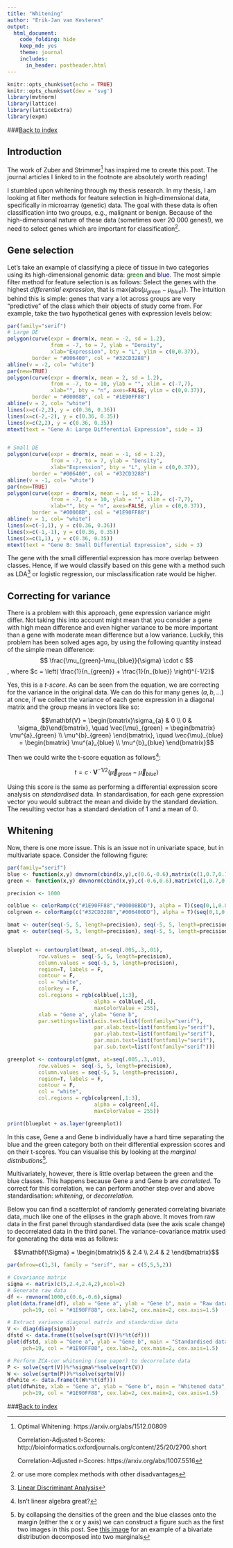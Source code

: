 ```yaml
---
title: "Whitening"
author: "Erik-Jan van Kesteren"
output:
  html_document:
    code_folding: hide
    keep_md: yes
    theme: journal
    includes:
      in_header: postheader.html
---
```


```r
knitr::opts_chunk$set(echo = TRUE)
knitr::opts_chunk$set(dev = 'svg')
library(mvtnorm)
library(lattice)
library(latticeExtra)
library(expm)
```

###[Back to index](../index.html)

## Introduction

The work of Zuber and Strimmer[^1] has inspired me to create this post. The journal articles I linked to in the footnote are absolutely worth reading!

I stumbled upon whitening through my thesis research. In my thesis, I am looking at filter methods for feature selection in high-dimensional data, specifically in microarray (genetic) data. The goal with these data is often classification into two groups, e.g., malignant or benign. Because of the high-dimensional nature of these data (sometimes over 20 000 genes!), we need to select genes which are important for classification^[or use more complex methods with other disadvantages]. 

[^1]: Optimal Whitening: https://arxiv.org/abs/1512.00809

      Correlation-Adjusted t-Scores: http://bioinformatics.oxfordjournals.org/content/25/20/2700.short
      
      Correlation-Adjusted r-Scores: https://arxiv.org/abs/1007.5516 

## Gene selection
Let's take an example of classifying a piece of tissue in two categories using its high-dimensional genomic data: <span style="color:#006400">green</span> and <span style="color:#00008B">blue</span>.
The most simple filter method for feature selection is as follows: Select the genes with the highest *differential expression*, that is $\text{max}\{\text{abs}(\mu_{green}-\mu_{blue})\}$. The intuition behind this is simple: genes that vary a lot across groups are very "predictive" of the class which their objects of study come from. For example, take the two hypothetical genes with expression levels below:



```r
par(family="serif")
# Large DE
polygon(curve(expr = dnorm(x, mean = -2, sd = 1.2), 
              from = -7, to = 7, ylab = "Density", 
              xlab="Expression", bty = "L", ylim = c(0,0.37)),
        border = "#006400", col = "#32CD3288")
abline(v = -2, col= "white")
par(new=TRUE)
polygon(curve(expr = dnorm(x, mean = 2, sd = 1.2), 
              from = -7, to = 10, ylab = "", xlim = c(-7,7),
              xlab="", bty = "n", axes=FALSE, ylim = c(0,0.37)),
        border = "#00008B", col = "#1E90FF88")
abline(v = 2, col= "white")
lines(x=c(-2,2), y = c(0.36, 0.36))
lines(x=c(-2,-2), y = c(0.36, 0.35))
lines(x=c(2,2), y = c(0.36, 0.35))
mtext(text = "Gene A: Large Differential Expression", side = 3)


# Small DE
polygon(curve(expr = dnorm(x, mean = -1, sd = 1.2), 
              from = -7, to = 7, ylab = "Density", 
              xlab="Expression", bty = "L", ylim = c(0,0.37)),
        border = "#006400", col = "#32CD3288")
abline(v = -1, col= "white")
par(new=TRUE)
polygon(curve(expr = dnorm(x, mean = 1, sd = 1.2), 
              from = -7, to = 10, ylab = "", xlim = c(-7,7),
              xlab="", bty = "n", axes=FALSE, ylim = c(0,0.37)),
        border = "#00008B", col = "#1E90FF88")
abline(v = 1, col= "white")
lines(x=c(-1,1), y = c(0.36, 0.36))
lines(x=c(-1,-1), y = c(0.36, 0.35))
lines(x=c(1,1), y = c(0.36, 0.35))
mtext(text = "Gene B: Small Differential Expression", side = 3)

```
The gene with the small differential expression has more overlap between classes. Hence, if we would classify based on this gene with a method such as LDA^[[Linear Discriminant Analysis](https://en.wikipedia.org/wiki/Linear_discriminant_analysis)] or logistic regression, our misclassification rate would be higher.


## Correcting for variance
There is a problem with this approach, gene expression variance might differ. Not taking this into account might mean that you consider a gene with high mean difference and even higher variance to be more important than a gene with moderate mean difference but a low variance. Luckily, this problem has been solved ages ago, by using the following quantity instead of the simple mean difference:
$$ \frac{\mu_{green}-\mu_{blue}}{\sigma} \cdot c $$, where
$c = \left( \frac{1}{n_{green}} + \frac{1}{n_{blue}} \right)^{-1/2}$

Yes, this is a *t-score*. As can be seen from the equation, we are correcting for the variance in the original data. We can do this for many genes $(a, b, ...)$ at once, if we collect the variance of each gene expression in a diagonal matrix and the group means in vectors like so:

$$\mathbf{V} = \begin{bmatrix}\sigma_{a} & 0 \\ 0 & \sigma_{b}\end{bmatrix}, \quad \vec{\mu}_{green} = \begin{bmatrix} \mu^{a}_{green} \\ \mu^{b}_{green} \end{bmatrix}, \quad \vec{\mu}_{blue} = \begin{bmatrix} \mu^{a}_{blue} \\ \mu^{b}_{blue} \end{bmatrix}$$

Then we could write the t-score equation as follows^[Isn't linear algebra great?]:

$$t = c \cdot \mathbf{V}^{-1/2}(\vec{\mu}_{green}-\vec{\mu}_{blue})$$

Using this score is the same as performing a differential expression score analysis on *standardised* data. In standardisation, for each gene expression vector you would subtract the mean and divide by the standard deviation. The resulting vector has a standard deviation of 1 and a mean of 0.


## Whitening 
Now, there is one more issue. This is an issue not in univariate space, but in multivariate space. Consider the following figure:

```r
par(family="serif")
blue <- function(x,y) dmvnorm(cbind(x,y),c(0.6,-0.6),matrix(c(1,0.7,0.7,1),ncol=2))
green <- function(x,y) dmvnorm(cbind(x,y),c(-0.6,0.6),matrix(c(1,0.7,0.7,1),ncol=2))

precision <- 1000

colblue <- colorRamp(c("#1E90FF88","#00008BDD"), alpha = T)(seq(0,1,0.001))
colgreen <- colorRamp(c("#32CD3288","#006400DD"), alpha = T)(seq(0,1,0.001))

bmat <- outer(seq(-5, 5, length=precision), seq(-5, 5, length=precision), blue)
gmat <- outer(seq(-5, 5, length=precision), seq(-5, 5, length=precision), green)


blueplot <- contourplot(bmat, at=seq(.005,.3,.01),
          row.values =  seq(-5, 5, length=precision), 
          column.values = seq(-5, 5, length=precision),
          region=T, labels = F,
          contour = F,
          col = "white",
          colorkey = F,
          col.regions = rgb(colblue[,1:3], 
                            alpha = colblue[,4],
                            maxColorValue = 255),
          xlab = "Gene a", ylab= "Gene b", 
          par.settings=list(axis.text=list(fontfamily="serif"),
                            par.xlab.text=list(fontfamily="serif"),
                            par.ylab.text=list(fontfamily="serif"),
                            par.main.text=list(fontfamily="serif"),
                            par.sub.text=list(fontfamily="serif")))

greenplot <- contourplot(gmat, at=seq(.005,.3,.01),
          row.values =  seq(-5, 5, length=precision), 
          column.values = seq(-5, 5, length=precision),
          region=T, labels = F,
          contour = F,
          col = "white",
          col.regions = rgb(colgreen[,1:3], 
                            alpha = colgreen[,4],
                            maxColorValue = 255))

print(blueplot + as.layer(greenplot))

```

In this case, Gene a and Gene b individually have a hard time separating the blue and the green category both on their differential expression scores and on their t-scores. You can visualise this by looking at the *marginal distributions*^[by collapsing the densities of the green and the blue classes onto the margin (either the x or y axis) we can construct a figure such as the first two images in this post. See [this image](http://i.stack.imgur.com/sf2zg.jpg) for an example of a bivariate distribution decomposed into two marginals]. 

Multivariately, however, there is little overlap between the green and the blue classes. This happens because Gene a and Gene b are *correlated*. To correct for this correlation, we can perform another step over and above standardisation: *whitening*, or *decorrelation*. 

Below you can find a scatterplot of randomly generated correlating bivariate data, much like one of the ellipses in the graph above. It moves from raw data in the first panel through standardised data (see the axis scale change) to decorrelated data in the third panel. The variance-covariance matrix used for generating the data was as follows:

$$\mathbf{\Sigma} = \begin{bmatrix}5 & 2.4 \\ 2.4 & 2 \end{bmatrix}$$

```r
par(mfrow=c(1,3), family = "serif", mar = c(5,5,5,2))

# Covariance matrix
sigma <- matrix(c(5,2.4,2.4,2),ncol=2)
# Generate raw data
df <- rmvnorm(1000,c(0.6,-0.6),sigma)
plot(data.frame(df), xlab = "Gene a", ylab = "Gene b", main = "Raw data", 
     pch=19, col = "#1E90FF88", cex.lab=2, cex.main=2, cex.axis=1.5)

# Extract variance diagonal matrix and standardise data
V <- diag(diag(sigma))
dfstd <- data.frame(t(solve(sqrt(V))%*%t(df)))
plot(dfstd, xlab = "Gene a", ylab = "Gene b", main = "Standardised data",
     pch=19, col = "#1E90FF88", cex.lab=2, cex.main=2, cex.axis=1.5)

# Perform ZCA-cor whitening (see paper) to decorrelate data
P <- solve(sqrt(V))%*%sigma%*%solve(sqrt(V))
W <- solve(sqrtm(P))%*%solve(sqrtm(V))
dfwhite <- data.frame(t(W%*%t(df)))
plot(dfwhite, xlab = "Gene a", ylab = "Gene b", main = "Whitened data",
     pch=19, col = "#1E90FF88", cex.lab=2, cex.main=2, cex.axis=1.5)

```


###[Back to index](../index.html)